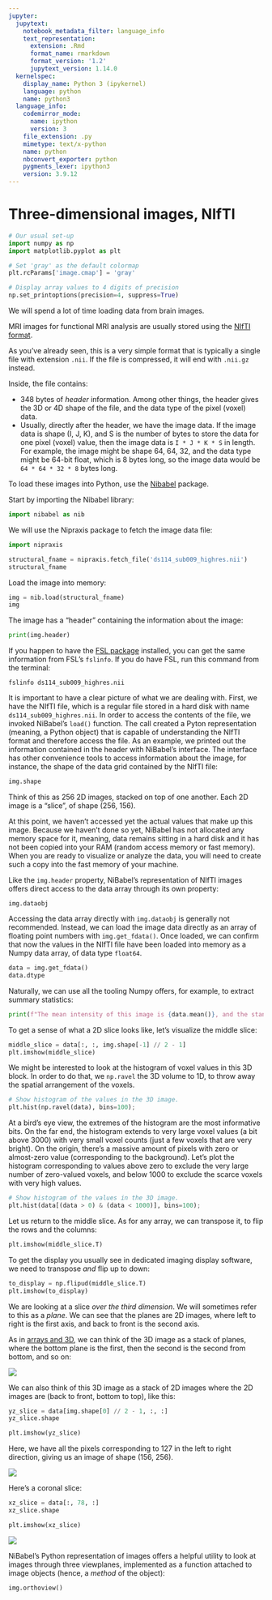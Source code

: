 ```yaml
---
jupyter:
  jupytext:
    notebook_metadata_filter: language_info
    text_representation:
      extension: .Rmd
      format_name: rmarkdown
      format_version: '1.2'
      jupytext_version: 1.14.0
  kernelspec:
    display_name: Python 3 (ipykernel)
    language: python
    name: python3
  language_info:
    codemirror_mode:
      name: ipython
      version: 3
    file_extension: .py
    mimetype: text/x-python
    name: python
    nbconvert_exporter: python
    pygments_lexer: ipython3
    version: 3.9.12
---
```


# Three-dimensional images, NIfTI

```python
# Our usual set-up
import numpy as np
import matplotlib.pyplot as plt

# Set 'gray' as the default colormap
plt.rcParams['image.cmap'] = 'gray'

# Display array values to 4 digits of precision
np.set_printoptions(precision=4, suppress=True)
```

We will spend a lot of time loading data from brain images.

MRI images for functional MRI analysis are usually stored using the [NIfTI
format](https://nifti.nimh.nih.gov/nifti-1).

As you've already seen, this is a very simple format that is typically a
single file with extension `.nii`.  If the file is compressed, it will end
with `.nii.gz` instead.

Inside, the file contains:

* 348 bytes of *header* information.  Among other things, the header
  gives the 3D or 4D shape of the file, and the data type of the pixel
  (voxel) data.
* Usually, directly after the header, we have the image data.  If the image
  data is shape (I, J, K), and S is the number of bytes to store the data for
  one pixel (voxel) value, then the image data is `I * J * K * S` in length.
  For example, the image might be shape 64, 64, 32, and the data type might be
  64-bit float, which is 8 bytes long, so the image data would be
  `64 * 64 * 32 * 8` bytes long.

To load these images into Python, use the [Nibabel](http://nipy.org/nibabel)
package.

Start by importing the Nibabel library:

```python
import nibabel as nib
```

We will use the Nipraxis package to fetch the image data file:

```python
import nipraxis

structural_fname = nipraxis.fetch_file('ds114_sub009_highres.nii')
structural_fname
```

Load the image into memory:

```python
img = nib.load(structural_fname)
img
```

The image has a "header" containing the information about the image:

```python
print(img.header)
```

If you happen to have the [FSL
package](https://fsl.fmrib.ox.ac.uk/fsl/fslwiki/) installed, you can get the
same information from FSL's `fslinfo`. If you do have FSL, run this command
from the terminal:

```
fslinfo ds114_sub009_highres.nii
```

It is important to have a clear picture of what we are dealing with.
First, we have the NIfTI file, which is a regular file stored in a hard disk with name `ds114_sub009_highres.nii`.
In order to access the contents of the file, we invoked NiBabel's `load()` function.
The call created a Pyton representation (meaning, a Python object) that is capable of understanding the NIfTI format and therefore access the file.
As an example, we printed out the information contained in the header with NiBabel's interface.
The interface has other convenience tools to access information about the image, for instance, the shape of the data grid contained by the NIfTI file:

```python
img.shape
```

Think of this as 256 2D images, stacked on top of one another.
Each 2D image is a "slice", of shape (256, 156).

At this point, we haven't accessed yet the actual values that make up this image.
Because we haven't done so yet, NiBabel has not allocated any memory space for it, meaning, data remains sitting in a hard disk and it has not been copied into your RAM (random access memory or fast memory).
When you are ready to visualize or analyze the data, you will need to create such a copy into the fast memory of your machine.

Like the `img.header` property, NiBabel's representation of NIfTI images offers direct access to the data array through its own property:

```
img.dataobj
```

Accessing the data array directly with `img.dataobj` is generally not recommended.
Instead, we can load the image data directly as an array of floating point numbers with `img.get_fdata()`.
Once loaded, we can confirm that now the values in the NIfTI file have been loaded into memory as a Numpy data array, of data type `float64`.

```python
data = img.get_fdata()
data.dtype
```

Naturally, we can use all the tooling Numpy offers, for example, to extract summary statistics:

```python
print(f"The mean intensity of this image is {data.mean()}, and the standard deviation is {data.std()}.")
```

To get a sense of what a 2D slice looks like, let's visualize the middle slice:

```python
middle_slice = data[:, :, img.shape[-1] // 2 - 1]
plt.imshow(middle_slice)
```

We might be interested to look at the histogram of voxel values in this 3D block.
In order to do that, we `np.ravel` the 3D volume to 1D, to throw away the spatial arrangement of the voxels.

```python
# Show histogram of the values in the 3D image.
plt.hist(np.ravel(data), bins=100);
```

At a bird's eye view, the extremes of the histogram are the most informative bits.
On the far end, the histogram extends to very large voxel values (a bit above 3000) with very small voxel counts (just a few voxels that are very bright).
On the origin, there's a massive amount of pixels with zero or almost-zero value (corresponding to the background).
Let's plot the histogram corresponding to values above zero to exclude the very large number of zero-valued voxels, and below 1000 to exclude the scarce voxels with very high values.

```python
# Show histogram of the values in the 3D image.
plt.hist(data[(data > 0) & (data < 1000)], bins=100);
```

Let us return to the middle slice. As for any array, we can transpose it, to flip the rows and the columns:

```python
plt.imshow(middle_slice.T)
```

To get the display you usually see in dedicated imaging display software, we
need to transpose *and* flip up to down:

```python
to_display = np.flipud(middle_slice.T)
plt.imshow(to_display)
```

We are looking at a slice *over the third dimension*.  We will sometimes refer
to this as a *plane*.  We can see that the planes are 2D images, where left to
right is the first axis, and back to front is the second axis.

As in [arrays and 3D](arrays_3d), we can think of the 3D image as a stack of
planes, where the bottom plane is the first, then the second is the second
from bottom, and so on:

![](images/image_plane_stack.png)

We can also think of this 3D image as a stack of 2D images where the 2D images are (back to front, bottom to top), like this:

```python
yz_slice = data[img.shape[0] // 2 - 1, :, :]
yz_slice.shape
```

```python
plt.imshow(yz_slice)
```

Here, we have all the pixels corresponding to 127 in the left to right
direction, giving us an image of shape (156, 256).

![](images/image_plane_stack_row.png)

Here's a coronal slice:

```python
xz_slice = data[:, 78, :]
xz_slice.shape
```

```python
plt.imshow(xz_slice)
```

![](images/image_plane_stack_col.png)


NiBabel's Python representation of images offers a helpful utility to look at images through three viewplanes, implemented as a function attached to image objects (hence, a *method* of the object):

```python
img.orthoview()
```
